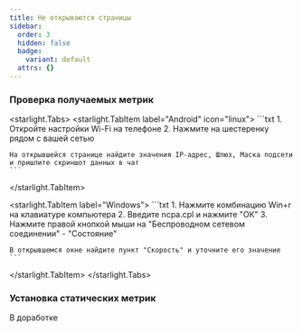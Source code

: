 ```yaml
---
title: Не открываются страницы
sidebar:
  order: 3
  hidden: false
  badge:
    variant: default
  attrs: {}
---
```

### Проверка получаемых метрик

<starlight.Tabs>
  <starlight.TabItem label="Android" icon="linux">
    ```txt
    1. Откройте настройки Wi-Fi на телефоне
    2. Нажмите на шестеренку рядом с вашей сетью

    На открывшейся странице найдите значения IP-адрес, Шлюз, Маска подсети и пришлите скриншот данных в чат 
    ```
  </starlight.TabItem>

  <starlight.TabItem label="Windows">
    ```txt
    1. Нажмите комбинацию Win+r на клавиатуре компьютера
    2. Введите ncpa.cpl и нажмите "ОК"
    3. Нажмите правой кнопкой мыши на "Беспроводном сетевом соединении" - "Состояние"

    В открывшемся окне найдите пункт "Скорость" и уточните его значение
    ```
  </starlight.TabItem>
</starlight.Tabs>

### Установка статических метрик

В доработке
